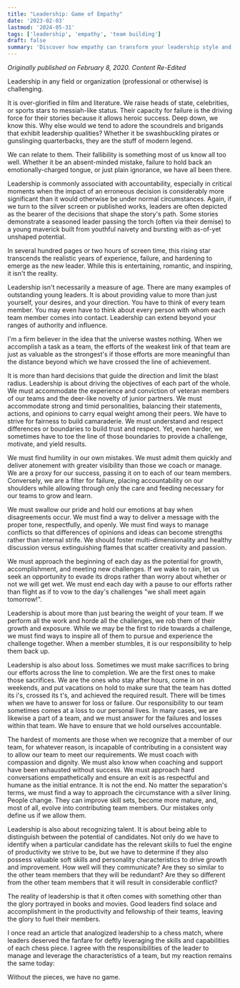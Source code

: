 ```yaml
---
title: "Leadership: Game of Empathy"
date: '2023-02-03'
lastmod: '2024-05-31'
tags: ['leadership', 'empathy', 'team building']
draft: false
summary: 'Discover how empathy can transform your leadership style and foster stronger, more resilient teams'
---
```


_Originally published on February 8, 2020. Content Re-Edited_

Leadership in any field or organization (professional or otherwise) is challenging.

It is over-glorified in film and literature.
We raise heads of state, celebrities, or sports stars to messiah-like status.
Their capacity for failure is the driving force for their stories because it allows heroic success.
Deep down, we know this.
Why else would we tend to adore the scoundrels and brigands that exhibit leadership qualities? 
Whether it be swashbuckling pirates or gunslinging quarterbacks, they are the stuff of modern legend.

We can relate to them.
Their fallibility is something most of us know all too well.
Whether it be an absent-minded mistake, failure to hold back an emotionally-charged tongue, or just plain ignorance, we
have all been there.

Leadership is commonly associated with accountability, 
especially in critical moments when the impact of an erroneous decision is considerably more significant 
than it would otherwise be under normal circumstances. Again, if we turn to the silver screen or published works, 
leaders are often depicted as the bearer of the decisions that shape the story's path. Some stories demonstrate a seasoned leader passing the torch (often via their demise) to a young maverick built from youthful naivety and bursting with as-of-yet unshaped potential.

In several hundred pages or two hours of screen time, this rising star transcends the realistic years of experience, failure, 
and hardening to emerge as the new leader. While this is entertaining, romantic, and inspiring, it isn't the reality.


Leadership isn't necessarily a measure of age. There are many examples of outstanding young leaders. 
It is about providing value to more than just yourself, your desires, and your direction. 
You have to think of every team member. You may even have to think about every person with whom each team member comes into contact. Leadership can extend beyond your ranges of authority and influence.


I'm a firm believer in the idea that the universe wastes nothing. When we accomplish a task as a team, 
the efforts of the weakest link of that team are just as valuable as the strongest's if those efforts are more meaningful than the distance beyond which we have crossed the line of achievement.


It is more than hard decisions that guide the direction and limit the blast radius. 
Leadership is about driving the objectives of each part of the whole. 
We must accommodate the experience and conviction of veteran members of our teams and the deer-like novelty of junior partners. 
We must accommodate strong and timid personalities, 
balancing their statements, actions, and opinions to carry equal weight among their peers. 
We have to strive for fairness to build camaraderie. We must understand and respect differences or boundaries to build trust and respect. 
Yet, even harder, we sometimes have to toe the line of those boundaries to provide a challenge, motivate, and yield results.


We must find humility in our own mistakes. 
We must admit them quickly and deliver atonement with greater visibility than those we coach or manage.
We are a proxy for our success, passing it on to each of our team members.
Conversely, we are a filter for failure,
placing accountability on our shoulders
while allowing through only the care and feeding necessary for our teams to grow and learn.


We must swallow our pride and hold our emotions at bay when disagreements occur. We must find a way to deliver a message with the proper tone, respectfully, and openly. We must find ways to manage conflicts so that differences of opinions and ideas can become strengths rather than internal strife. We should foster multi-dimensionality and healthy discussion versus extinguishing flames
that scatter creativity and passion.


We must approach the beginning of each day as the potential for growth, accomplishment, and meeting new challenges.
If we wake to rain,
let us seek an opportunity to evade its drops rather than worry about whether or not we will get wet.
We must end each day with a pause to our efforts rather than flight
as if to vow to the day's challenges "we shall meet again tomorrow!".

Leadership is about more than just bearing the weight of your team. 
If we perform all the work and horde all the challenges, we rob them of their growth and exposure. 
While we may be the first to ride towards a challenge, 
we must find ways to inspire all of them to pursue and experience the challenge together. 
When a member stumbles, it is our responsibility to help them back up.

Leadership is also about loss. Sometimes we must make sacrifices to bring our efforts across the line to completion. 
We are the first ones to make those sacrifices. 
We are the ones who stay after hours, come in on weekends, and put vacations on hold to make sure that the team has dotted its i's, crossed its t's, and achieved the required result. 
There will be times when we have to answer for loss or failure. 
Our responsibility to our team sometimes comes at a loss to our personal lives. 
In many cases, we are likewise a part of a team, and we must answer for the failures and losses within that team. 
We have to ensure that we hold ourselves accountable.


The hardest of moments are those when we recognize that a member of our team, for whatever reason, 
is incapable of contributing in a consistent way to allow our team to meet our requirements. 
We must coach with compassion and dignity. 
We must also know when coaching and support have been exhausted without success. 
We must approach hard conversations empathetically and ensure an exit is as respectful and humane as the initial entrance. 
It is not the end. No matter the separation's terms, we must find a way to approach the circumstance with a silver lining. 
People change. 
They can improve skill sets, become more mature, and, most of all, evolve into contributing team members. 
Our mistakes only define us if we allow them.


Leadership is also about recognizing talent. 
It is about being able to distinguish between the potential of candidates. 
Not only do we have to identify when a particular candidate has the relevant skills to fuel the engine of productivity we strive to be, 
but we have to determine if they also possess valuable soft skills and personality characteristics to drive growth and improvement.
How well will they communicate?
Are they so similar to the other team members that they will be redundant?
Are they so different from the other team members that it will result in considerable conflict?



The reality of leadership is that it often comes with something other than the glory portrayed in books and movies. 
Good leaders find solace and accomplishment in the productivity and fellowship of their teams, 
leaving the glory to fuel their members.


I once read an article that analogized leadership to a chess match, 
where leaders deserved the fanfare for deftly leveraging the skills and capabilities of each chess piece. 
I agree with the responsibilities of the leader to manage and leverage the characteristics of a team, 
but my reaction remains the same today:

Without the pieces, we have no game.